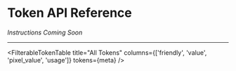 
# Token API Reference

_Instructions Coming Soon_

---

<FilterableTokenTable
  title="All Tokens"
  columns={['friendly', 'value', 'pixel_value', 'usage']}
  tokens={meta}
/>
